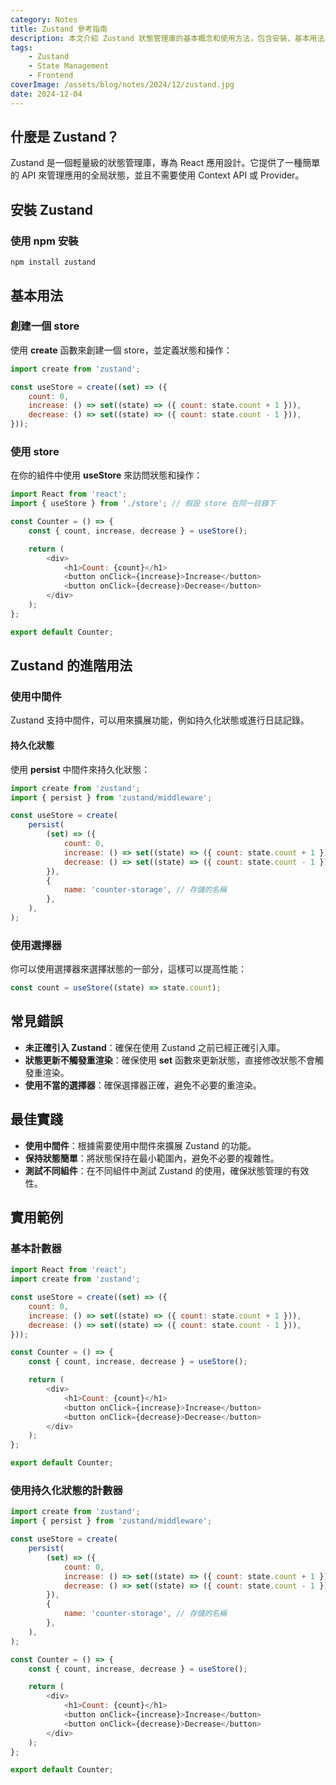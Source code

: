 ```yaml
---
category: Notes
title: Zustand 參考指南
description: 本文介紹 Zustand 狀態管理庫的基本概念和使用方法，包含安裝、基本用法、進階特性等內容。
tags:
    - Zustand
    - State Management
    - Frontend
coverImage: /assets/blog/notes/2024/12/zustand.jpg
date: 2024-12-04
---
```


## 什麼是 Zustand？

Zustand 是一個輕量級的狀態管理庫，專為 React 應用設計。它提供了一種簡單的 API 來管理應用的全局狀態，並且不需要使用 Context API 或 Provider。

## 安裝 Zustand

### 使用 npm 安裝

```
npm install zustand
```

## 基本用法

### 創建一個 store

使用 **create** 函數來創建一個 store，並定義狀態和操作：

```javascript
import create from 'zustand';

const useStore = create((set) => ({
    count: 0,
    increase: () => set((state) => ({ count: state.count + 1 })),
    decrease: () => set((state) => ({ count: state.count - 1 })),
}));
```

### 使用 store

在你的組件中使用 **useStore** 來訪問狀態和操作：

```javascript
import React from 'react';
import { useStore } from './store'; // 假設 store 在同一目錄下

const Counter = () => {
    const { count, increase, decrease } = useStore();

    return (
        <div>
            <h1>Count: {count}</h1>
            <button onClick={increase}>Increase</button>
            <button onClick={decrease}>Decrease</button>
        </div>
    );
};

export default Counter;
```

## Zustand 的進階用法

### 使用中間件

Zustand 支持中間件，可以用來擴展功能，例如持久化狀態或進行日誌記錄。

#### 持久化狀態

使用 **persist** 中間件來持久化狀態：

```javascript
import create from 'zustand';
import { persist } from 'zustand/middleware';

const useStore = create(
    persist(
        (set) => ({
            count: 0,
            increase: () => set((state) => ({ count: state.count + 1 })),
            decrease: () => set((state) => ({ count: state.count - 1 })),
        }),
        {
            name: 'counter-storage', // 存儲的名稱
        },
    ),
);
```

### 使用選擇器

你可以使用選擇器來選擇狀態的一部分，這樣可以提高性能：

```javascript
const count = useStore((state) => state.count);
```

## 常見錯誤

-   **未正確引入 Zustand**：確保在使用 Zustand 之前已經正確引入庫。
-   **狀態更新不觸發重渲染**：確保使用 **set** 函數來更新狀態，直接修改狀態不會觸發重渲染。
-   **使用不當的選擇器**：確保選擇器正確，避免不必要的重渲染。

## 最佳實踐

-   **使用中間件**：根據需要使用中間件來擴展 Zustand 的功能。
-   **保持狀態簡單**：將狀態保持在最小範圍內，避免不必要的複雜性。
-   **測試不同組件**：在不同組件中測試 Zustand 的使用，確保狀態管理的有效性。

## 實用範例

### 基本計數器

```javascript
import React from 'react';
import create from 'zustand';

const useStore = create((set) => ({
    count: 0,
    increase: () => set((state) => ({ count: state.count + 1 })),
    decrease: () => set((state) => ({ count: state.count - 1 })),
}));

const Counter = () => {
    const { count, increase, decrease } = useStore();

    return (
        <div>
            <h1>Count: {count}</h1>
            <button onClick={increase}>Increase</button>
            <button onClick={decrease}>Decrease</button>
        </div>
    );
};

export default Counter;
```

### 使用持久化狀態的計數器

```javascript
import create from 'zustand';
import { persist } from 'zustand/middleware';

const useStore = create(
    persist(
        (set) => ({
            count: 0,
            increase: () => set((state) => ({ count: state.count + 1 })),
            decrease: () => set((state) => ({ count: state.count - 1 })),
        }),
        {
            name: 'counter-storage', // 存儲的名稱
        },
    ),
);

const Counter = () => {
    const { count, increase, decrease } = useStore();

    return (
        <div>
            <h1>Count: {count}</h1>
            <button onClick={increase}>Increase</button>
            <button onClick={decrease}>Decrease</button>
        </div>
    );
};

export default Counter;
```

